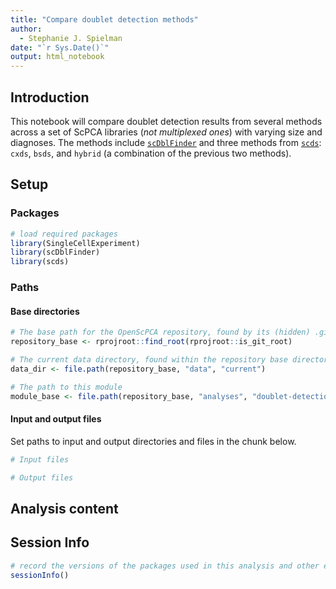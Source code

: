 ```yaml
---
title: "Compare doublet detection methods"
author:
  - Stephanie J. Spielman
date: "`r Sys.Date()`"
output: html_notebook
---
```



## Introduction

This notebook will compare doublet detection results from several methods across a set of ScPCA libraries (_not multiplexed ones_) with varying size and diagnoses. 
The methods include [`scDblFinder`](https://bioconductor.org/packages/3.18/scDblFinder) and three methods from [`scds`](https://bioconductor.org/packages/devel/bioc/vignettes/scds/inst/doc/scds.html): `cxds`, `bsds`, and `hybrid` (a combination of the previous two methods).


## Setup

### Packages

```r
# load required packages
library(SingleCellExperiment)
library(scDblFinder)
library(scds)
```


### Paths


#### Base directories

```r
# The base path for the OpenScPCA repository, found by its (hidden) .git directory
repository_base <- rprojroot::find_root(rprojroot::is_git_root)

# The current data directory, found within the repository base directory
data_dir <- file.path(repository_base, "data", "current")

# The path to this module
module_base <- file.path(repository_base, "analyses", "doublet-detection")
```

#### Input and output files

Set paths to input and output directories and files in the chunk below.

```r
# Input files

# Output files
```

## Analysis content

## Session Info

```r
# record the versions of the packages used in this analysis and other environment information
sessionInfo()
```
